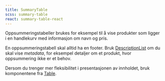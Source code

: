 ```yaml
---
title: SummaryTable
scss: summary-table
react: summary-table-react
---
```



<Ingress>
    Oppsummeringstabeller brukes for eksempel til å vise produkter som ligger i en handlekurv med informasjon om navn og
    pris.
</Ingress>

<ComponentExample component={SummaryTableExample} codeExample={summaryTableExampleCode} />

En oppsummeringstabell skal alltid ha en footer. Bruk [DescriptionList](/komponenter/descriptionlist) om du skal vise _metadata_, for eksempel detaljer om et produkt, hvor oppsummering ikke er et behov.

Dersom du trenger mer fleksibilitet i presentasjonen av innholdet, bruk komponentene fra [Table](/komponenter/table).
